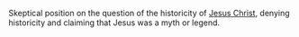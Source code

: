 <noinclude>{{Subpages}}</noinclude>
Skeptical position on the question of the historicity of [[Jesus Christ]], denying historicity and claiming that Jesus was a myth or legend.